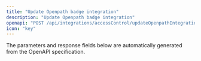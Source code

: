 ```yaml
---
title: "Update Openpath badge integration"
description: "Update Openpath badge integration"
openapi: "POST /api/integrations/accessControl/updateOpenpathIntegration"
icon: "key"
---
```


<Note>
The parameters and response fields below are automatically generated from the OpenAPI specification.
</Note>
